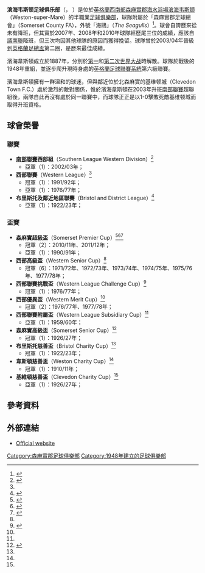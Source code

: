 {{noteTA|G1=足球|G2=FAcup}}
{{Infobox football club
| clubname    = 濱海韋斯頓<br />''Weston-super-Mare''
| image       = [[File:Weston-super-Mare_AFC_logo.png|180px]]
| fullname    = Weston-super-Mare<br > Association Football Club
| nickname    = ''The Seagulls''
| founded     = 1948年
| city        = 滨海韦斯顿
| ground      = Woodspring Stadium
| capacity    = 3,500人（350個坐席）
| chairman    = Paul Bliss
| manager     = {{tsl|en|Ryan Northmore|賴恩·羅夫摩亞}}<br>（Ryan Northmore）
| league      = [[英格蘭足球全國聯賽南|英格蘭足球全國聯賽南]]
| season      = 2019–20
| position    = 全國南（賽季取消）
| website     = http://westonsmareafc.co.uk/
| pattern_la1=|pattern_b1=_whitecollarplain|pattern_ra1=
| leftarm1=ffffff|body1=ffffff|rightarm1=ffffff|shorts1=000000|socks1=000000
| pattern_la2=|pattern_b2=_collarpink|pattern_ra2=
| leftarm2=2E64FE|body2=2E64FE|rightarm2=2E64FE|shorts2=2E64FE|socks2=2E64FE
}}
'''滨海韦斯顿足球俱乐部'''（{{lang-en|'''Weston-super-Mare Association Football Club'''}}，{{IPAc-en|ˈ|w|ɛ|s|t|ən|_|ˌ|s|uː|p|ə|_|ˈ|m|ɛə}} ）是位於[[英格蘭|英格蘭]][[西南英格蘭|西南部]][[森麻實郡|森麻實郡]][[海水浴場|海水浴場]][[滨海韦斯顿|滨海韦斯顿]]（Weston-super-Mare）的半職業[[足球俱樂部|足球俱樂部]]，球隊附屬於「森麻實郡足球總會」（Somerset County FA），外號「海鷗」（''The Seagulls''）<ref>{{cite web |url=http://www.thisissomerset.co.uk/Weston-super-Mare-given-derby-double-header-Bath/story-16475774-detail/story.html |title=Weston-super-Mare FC 2012/13 Blue Square Bet South fixtures released |publisher=''This is Somerset'' |date=2012-07-02 |accessdate=2012-12-09 |archive-date=2012-09-27 |archive-url=https://web.archive.org/web/20120927084854/http://www.thisissomerset.co.uk/Weston-super-Mare-given-derby-double-header-Bath/story-16475774-detail/story.html |dead-url=no }}</ref>。球會自誇歷來從未有降班，但其實於2007年、2008年和2010年球隊經歷尾三位的成績，應該自[[英格蘭足球議會南部聯賽|議南聯]]降班，但三次均因其他球隊的原因而獲得挽留。球隊曾於2003/04年晉級到[[英格蘭足總盃|英格蘭足總盃]]第二圈，是歷來最佳成績。

濱海韋斯頓成立於1887年，分別於[[第一次世界大战|第一]]和[[第二次世界大战|第二次世界大战]]時解散。球隊於戰後的1948年重組，並逐步爬升現時身處的[[英格蘭足球聯賽系統|英格蘭足球聯賽系統]]第六級聯賽。

濱海韋斯頓擁有一群溫和的球迷，但與鄰近位於北森麻實的基维顿城（Clevedon Town F.C.）處於激烈的敵對關係，惟於濱海韋斯頓在2003年升班[[英格蘭足球南部聯賽|南部聯賽]]超聯組後，兩隊自此再沒有處於同一聯賽中，而球隊正正是以1-0擊敗死敵基维顿城而取得升班資格。

==球會榮譽==
===聯賽===
*'''[[英格蘭足球南部聯賽|南部聯賽]]西部組'''（Southern League Western Division）<ref name="fchd">{{fchd|name=Weston-super-Mare|id=WESTONSM}}</ref>
** 亞軍（1）：2002/03年；
* '''西部聯賽'''（Western League）<ref name="fchd"/>
** 冠軍（1）：1991/92年；
** 亞軍（1）：1976/77年；
* '''布里斯托及鄰近地區聯賽'''（Bristol and District League）<ref name="clubhistory">{{cite web |url=http://www.weston-s-mareafc.co.uk/club/History |title=History | Weston-super-Mare Football Club |publisher=Weston-s-mareafc.co.uk |date= |accessdate=2012-12-09 |archive-date=2013-08-17 |archive-url=https://web.archive.org/web/20130817030659/http://www.weston-s-mareafc.co.uk/club/History |dead-url=no }}</ref>
** 亞軍（1）：1922/23年；

===盃賽===
* '''森麻實超級盃'''（Somerset Premier Cup）<ref name="spc1">{{cite web|url=http://www.thisisbath.co.uk/Weston-land-Somerset-Cup/story-11349043-detail/story.html |title=Weston-super-Mare beat Yeovil Town to lift Somerset Cup |publisher=This is Bath |date=2011-05-04 |accessdate=2012-12-09}}</ref><ref name="spc2">{{cite web |url=http://www.guide2westonsupermare.com/news/640/Weston-super-Mare-AFC-defeat-Clevedon-Town-to-retain-the-Somerset-Premier-Cup |title=Weston-super-Mare AFC defeat Clevedon Town to retain the Somerset Premier Cup - 09 May 2012 - Guide2Weston Super Mare News |publisher=Guide2westonsupermare.com |date= |accessdate=2012-12-09 |archive-date=2016-06-01 |archive-url=https://web.archive.org/web/20160601043536/http://www.guide2westonsupermare.com/news/640/Weston-super-Mare-AFC-defeat-Clevedon-Town-to-retain-the-Somerset-Premier-Cup |dead-url=yes }}</ref><ref>{{cite web |url=http://www.fchd.info/cups/somersetsummary.htm |title=Football Club History Database - Somerset County Cups Summary |publisher=Fchd.info |date= |accessdate=2012-12-09 |archive-date=2020-12-04 |archive-url=https://web.archive.org/web/20201204113002/https://fchd.info/cups/somersetsummary.htm |dead-url=no }}</ref>
** 冠軍（2）：2010/11年、2011/12年；
** 亞軍（1）：1990/91年；
* '''西部高級盃'''（Western Senior Cup）<ref name="clubhistory"/>
** 冠軍（6）：1971/72年、1972/73年、1973/74年、1974/75年、1975/76年、1977/78年；
*'''西部聯賽挑戰盃'''（Western League Challenge Cup）<ref>{{cite web |url=http://toolstationleague.com/downloads/archive/Challenge_Cup.pdf |title=Western Football league challenge Cup winners |publisher=Western Football league |date= |accessdate=2012-12-09 }}{{dead link|date=2018年1月 |bot=InternetArchiveBot |fix-attempted=yes }}</ref>
** 冠軍（1）：1976/77年；
* '''西部優異盃'''（Western Merit Cup）<ref name="clubhistory"/>
** 冠軍（2）：1976/77年、1977/78年；
* '''西部聯賽附屬盃'''（Western League Subsidiary Cup）<ref name="clubhistory"/>
** 亞軍（1）：1959/60年；
* '''森麻實高級盃'''（Somerset Senior Cup）<ref>{{cite web |url=http://www.somersetfa.com/somerset-fa/previous-winners/senior-cup?db=masterc=1 |title=Senior Cup |publisher=SomersetFA |date=2012-04-19 |accessdate=2013-04-04 |archive-date=2017-07-30 |archive-url=https://web.archive.org/web/20170730075835/http://www.somersetfa.com/somerset-fa/previous-winners/senior-cup?db=masterc=1 |dead-url=no }}</ref>
** 冠軍（1）：1926/27年；
* '''布里斯托慈善盃'''（Bristol Charity Cup）<ref name="clubhistory"/>
** 冠軍（1）：1922/23年；
* '''韋斯頓慈善盃'''（Weston Charity Cup）<ref name="clubhistory"/>
** 冠軍（1）：1910/11年；
* '''基維頓慈善盃'''（Clevedon Charity Cup）<ref name="clubhistory"/>
** 亞軍（1）：1926/27年；

== 參考資料 ==
{{Reflist|30em}}

== 外部連結 ==
*[http://westonsmareafc.co.uk/ Official website] {{Wayback|url=http://westonsmareafc.co.uk/ |date=20210317150651 }}

{{DEFAULTSORT:Weston-Super-Mare A.F.C.}}
[[Category:森麻實郡足球俱樂部|Category:森麻實郡足球俱樂部]]
[[Category:1948年建立的足球俱樂部|Category:1948年建立的足球俱樂部]]